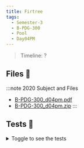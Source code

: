 ```yaml
---
title: Firtree
tags:
  - Semester-3
  - B-PDG-300
  - Pool
  - Day04PM
---
```

> Timeline: ?


## Files 📂

:::note 2020 Subject and Files
- [B-PDG-300_d04pm.pdf](https://github.com/Studio-17/Epitech-Subjects/raw/main/Semester-3/B-PDG-300/Pool/Day04PM/B-PDG-300_d04pm.pdf)
- [B-PDG-300_d04pm.zip](https://github.com/Studio-17/Epitech-Subjects/raw/main/Semester-3/B-PDG-300/Pool/Day04PM/B-PDG-300_d04pm.zip)
:::

## Tests 🤖
<details>
  <summary>Toggle to see the tests</summary>
  <div>
Yo
  </div>
</details>

